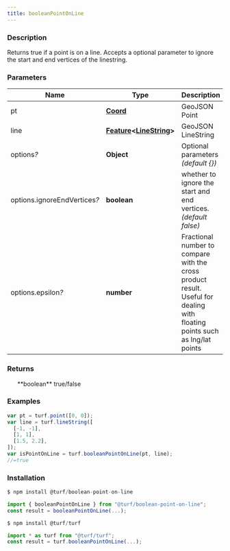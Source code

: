 ```yaml
---
title: booleanPointOnLine
---
```



### Description

Returns true if a point is on a line. Accepts a optional parameter to ignore the
start and end vertices of the linestring.

### Parameters

| Name                              | Type                                                                                                                              | Description                                                                                                                |
| --------------------------------- | --------------------------------------------------------------------------------------------------------------------------------- | -------------------------------------------------------------------------------------------------------------------------- |
| pt                                | **[Coord](https://tools.ietf.org/html/rfc7946#section-3.1.1)**                                                                    | GeoJSON Point                                                                                                              |
| line                              | **[Feature](https://tools.ietf.org/html/rfc7946#section-3.2)\<[LineString](https://tools.ietf.org/html/rfc7946#section-3.1.4)\>** | GeoJSON LineString                                                                                                         |
| options<i>?</i>                   | **Object**                                                                                                                        | Optional parameters _(default \{\})_                                                                                       |
| options.ignoreEndVertices<i>?</i> | **boolean**                                                                                                                       | whether to ignore the start and end vertices. _(default false)_                                                            |
| options.epsilon<i>?</i>           | **number**                                                                                                                        | Fractional number to compare with the cross product result. Useful for dealing with floating points such as lng/lat points |

### Returns

<ul>
  **boolean** true/false

</ul>

### Examples

```javascript
var pt = turf.point([0, 0]);
var line = turf.lineString([
  [-1, -1],
  [1, 1],
  [1.5, 2.2],
]);
var isPointOnLine = turf.booleanPointOnLine(pt, line);
//=true
```

### Installation

```javascript
$ npm install @turf/boolean-point-on-line

import { booleanPointOnLine } from "@turf/boolean-point-on-line";
const result = booleanPointOnLine(...);
```

```javascript
$ npm install @turf/turf

import * as turf from "@turf/turf";
const result = turf.booleanPointOnLine(...);
```
